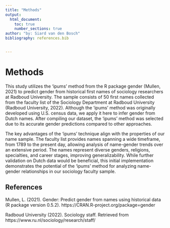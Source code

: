 ```yaml
---
title: "Methods"
output:
  html_document:
    toc: true
    number_sections: true
author: "by: Siard van den Bosch"
bibliography: references.bib


---
```


# Methods

This study utilizes the 'ipums' method from the R package gender (Mullen, 2021) to predict gender from historical first names of sociology researchers at Radboud University. The sample consists of 50 first names collected from the faculty list of the Sociology Department at Radboud University (Radboud University, 2022). Although the 'ipums' method was originally developed using U.S. census data, we apply it here to infer gender from Dutch names. After compiling our dataset, the 'ipums' method was selected due to its accurate gender predictions compared to other approaches.

The key advantages of the 'ipums' technique align with the properties of our name sample. The faculty list provides names spanning a wide timeframe, from 1789 to the present day, allowing analysis of name-gender trends over an extensive period. The names represent diverse genders, religions, specialties, and career stages, improving generalizability. While further validation on Dutch data would be beneficial, this initial implementation demonstrates the potential of the ‘ipums’ method for analyzing name-gender relationships in our sociology faculty sample.

## References

Mullen, L. (2021). Gender: Predict gender from names using historical data (R package version 0.5.2). https://CRAN.R-project.org/package=gender  

Radboud University (2022). Sociology staff. Retrieved from https://www.ru.nl/sociology/research/staff/



